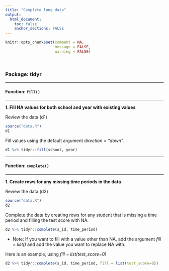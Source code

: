 ```yaml
---
title: "Complete long data"
output: 
  html_document:
    toc: false
    anchor_sections: FALSE
---
```


```r
knitr::opts_chunk$set(comment = NA,
                      message = FALSE,
                      warning = FALSE)
```

<br>

### Package: tidyr

---

#### Function: `fill()`

---

**1\. Fill NA values for both school and year with existing values**

Review the data (d1)

```r

source("data.R")
d1

```

Fill values using the default argument *direction = "down"*.

```r

d1 %>% tidyr::fill(school, year)

```


---

#### Function: `complete()`

---

**1\. Create rows for any missing time periods in the data**

Review the data (d2)

```r

source("data.R")
d2

```

Complete the data by creating rows for any student that is missing a time period and filling the test score with NA.

```r

d2 %>% tidyr::complete(s_id, time_period)

```

* Note: If you want to fill with a value other than NA, add the argument *fill = list()* and add the value you want to replace NA with. 

Here is an example, using *fill = list(test_score=0)*

```r

d2 %>% tidyr::complete(s_id, time_period, fill = list(test_score=0))

```

